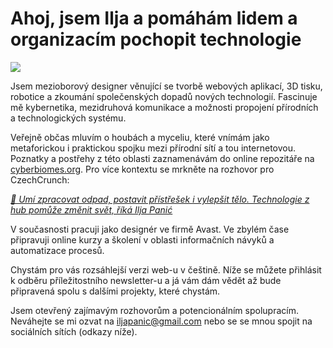 # Ahoj, jsem Ilja a pomáhám lidem a organizacím pochopit technologie

![](../images/iljapanic.jpg)

Jsem mezioborový designer věnující se tvorbě webových aplikací, 3D tisku, robotice a zkoumání společenských dopadů nových technologií. Fascinuje mě kybernetika, mezidruhová komunikace a možnosti propojení přírodních a technologických systému.

Veřejně občas mluvím o houbách a myceliu, které vnímám jako metaforickou i praktickou spojku mezi přírodní sítí a tou internetovou. Poznatky a postřehy z této oblasti zaznamenávám do online repozitáře na [cyberbiomes.org](http://cyberbiomes.org/). Pro více kontextu se mrkněte na rozhovor pro CzechCrunch:

*[📰 Umí zpracovat odpad, postavit přístřešek i vylepšit tělo. Technologie z hub pomůže změnit svět, říká Ilja Panić](https://www.czechcrunch.cz/2020/12/umi-zpracovat-odpad-postavit-pristresek-i-vylepsit-telo-technologie-z-hub-pomuze-zmenit-svet-rika-ilja-panic/)*

V současnosti pracuji jako designér ve firmě Avast. Ve zbylém čase připravuji online kurzy a školení v oblasti informačních návyků a automatizace procesů.

Chystám pro vás rozsáhlejší verzi web-u v češtině. Níže se můžete přihlásit k odběru příležitostního newsletter-u a já vám dám vědět až bude připravená spolu s dalšími projekty, které chystám.

Jsem otevřený zajímavým rozhovorům a potencionálním spolupracím. Neváhejte se mi ozvat na iljapanic@gmail.com nebo se se mnou spojit na sociálních sítích (odkazy níže).
